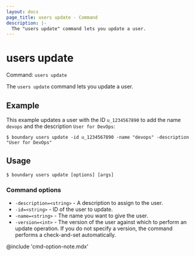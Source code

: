 ```yaml
---
layout: docs
page_title: users update - Command
description: |-
  The "users update" command lets you update a user.
---
```


# users update

Command: `users update`

The `users update` command lets you update a user.

## Example

This example updates a user with the ID `u_1234567890` to add the name `devops` and the description `User for DevOps`:

```shell-session
$ boundary users update -id u_1234567890 -name "devops" -description "User for DevOps"
```

## Usage

<CodeBlockConfig hideClipboard>

```shell-session
$ boundary users update [options] [args]
```

</CodeBlockConfig>

### Command options

- `-description=<string>` - A description to assign to the user.
- `-id=<string>` - ID of the user to update.
- `-name=<string>` - The name you want to give the user.
- `-version=<int>` - The version of the user against which to perform an update operation.
If you do not specify a version, the command performs a check-and-set automatically.

@include 'cmd-option-note.mdx'